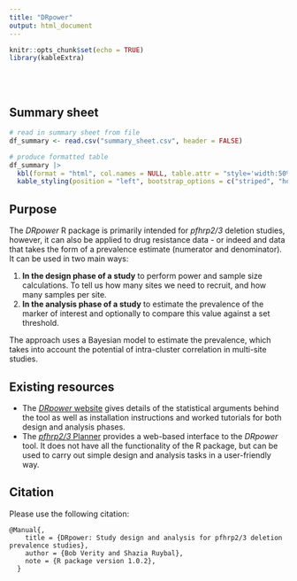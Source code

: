 ```yaml
---
title: "DRpower"
output: html_document
---
```


```r
knitr::opts_chunk$set(echo = TRUE)
library(kableExtra)
```

<br/>
<br/>

## Summary sheet

```r
# read in summary sheet from file
df_summary <- read.csv("summary_sheet.csv", header = FALSE)

# produce formatted table
df_summary |>
  kbl(format = "html", col.names = NULL, table.attr = "style='width:50%;'", escape = FALSE) |>
  kable_styling(position = "left", bootstrap_options = c("striped", "hover", "condensed"))
```

## Purpose

The *DRpower* R package is primarily intended for *pfhrp2/3* deletion studies, however, it can also be applied to drug resistance data - or indeed and data that takes the form of a prevalence estimate (numerator and denominator). It can be used in two main ways:

1. **In the design phase of a study** to perform power and sample size calculations. To tell us how many sites we need to recruit, and how many samples per site.
2. **In the analysis phase of a study** to estimate the prevalence of the marker of interest and optionally to compare this value against a set threshold.

The approach uses a Bayesian model to estimate the prevalence, which takes into account the potential of intra-cluster correlation in multi-site studies.

## Existing resources

- The [*DRpower* website](https://mrc-ide.github.io/DRpower/) gives details of the statistical arguments behind the tool as well as installation instructions and worked tutorials for both design and analysis phases.
- The [*pfhrp2/3* Planner](https://shiny.dide.ic.ac.uk/DRpower-app/) provides a web-based interface to the  *DRpower* tool. It does not have all the functionality of the R package, but can be used to carry out simple design and analysis tasks in a user-friendly way.

## Citation

Please use the following citation:

```
@Manual{,
    title = {DRpower: Study design and analysis for pfhrp2/3 deletion prevalence studies},
    author = {Bob Verity and Shazia Ruybal},
    note = {R package version 1.0.2},
  }
```